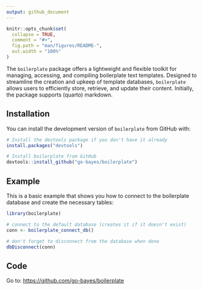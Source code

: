```yaml
---
output: github_document
---
```


<!-- README.md is generated from README.Rmd. Please edit that file -->

```r
knitr::opts_chunk$set(
  collapse = TRUE,
  comment = "#>",
  fig.path = "man/figures/README-",
  out.width = "100%"
)
```



The `boilerplate` package offers a lightweight and flexible toolkit for
managing, accessing, and compiling boilerplate text templates. Designed
to streamline the creation and upkeep of template databases,
`boilerplate` allows users to efficiently store, retrieve, and update
their content. Initially, the package supports (quarto) markdown.

## Installation

You can install the development version of `boilerplate` from GitHub
with:

```r
# Install the devtools package if you don't have it already
install.packages("devtools")

# Install boilerplate from GitHub
devtools::install_github("go-bayes/boilerplate")
```

## Example

This is a basic example that shows you how to connect to the boilerplate
database and create the necessary tables:

```r
library(boilerplate)

# connect to the default database (creates it if it doesn't exist)
conn <- boilerplate_connect_db()

# don't forget to disconnect from the database when done
dbDisconnect(conn)
```

## Code

Go to: <https://github.com/go-bayes/boilerplate>

